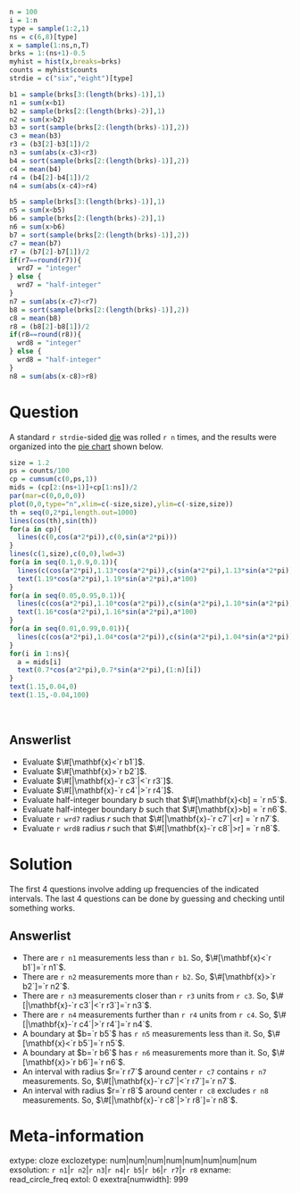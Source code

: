```r
n = 100
i = 1:n
type = sample(1:2,1)
ns = c(6,8)[type]
x = sample(1:ns,n,T)
brks = 1:(ns+1)-0.5
myhist = hist(x,breaks=brks)
counts = myhist$counts
strdie = c("six","eight")[type]

b1 = sample(brks[3:(length(brks)-1)],1)
n1 = sum(x<b1)
b2 = sample(brks[2:(length(brks)-2)],1)
n2 = sum(x>b2)
b3 = sort(sample(brks[2:(length(brks)-1)],2))
c3 = mean(b3)
r3 = (b3[2]-b3[1])/2
n3 = sum(abs(x-c3)<r3)
b4 = sort(sample(brks[2:(length(brks)-1)],2))
c4 = mean(b4)
r4 = (b4[2]-b4[1])/2
n4 = sum(abs(x-c4)>r4)

b5 = sample(brks[3:(length(brks)-1)],1)
n5 = sum(x<b5)
b6 = sample(brks[2:(length(brks)-2)],1)
n6 = sum(x>b6)
b7 = sort(sample(brks[2:(length(brks)-1)],2))
c7 = mean(b7)
r7 = (b7[2]-b7[1])/2
if(r7==round(r7)){
  wrd7 = "integer"
} else {
  wrd7 = "half-integer"
}
n7 = sum(abs(x-c7)<r7)
b8 = sort(sample(brks[2:(length(brks)-1)],2))
c8 = mean(b8)
r8 = (b8[2]-b8[1])/2
if(r8==round(r8)){
  wrd8 = "integer"
} else {
  wrd8 = "half-integer"
}
n8 = sum(abs(x-c8)>r8)
```


Question
========

A standard `r strdie`-sided [die](https://en.wikipedia.org/wiki/Dice) was rolled `r n` times, and the results were organized into the [pie chart](https://en.wikipedia.org/wiki/Pie_chart){target="blank"} shown below.

```r
size = 1.2
ps = counts/100
cp = cumsum(c(0,ps,1))
mids = (cp[2:(ns+1)]+cp[1:ns])/2
par(mar=c(0,0,0,0))
plot(0,0,type="n",xlim=c(-size,size),ylim=c(-size,size))
th = seq(0,2*pi,length.out=1000)
lines(cos(th),sin(th))
for(a in cp){
  lines(c(0,cos(a*2*pi)),c(0,sin(a*2*pi)))
}
lines(c(1,size),c(0,0),lwd=3)
for(a in seq(0.1,0.9,0.1)){
  lines(c(cos(a*2*pi),1.13*cos(a*2*pi)),c(sin(a*2*pi),1.13*sin(a*2*pi)))
  text(1.19*cos(a*2*pi),1.19*sin(a*2*pi),a*100)
}
for(a in seq(0.05,0.95,0.1)){
  lines(c(cos(a*2*pi),1.10*cos(a*2*pi)),c(sin(a*2*pi),1.10*sin(a*2*pi)))
  text(1.16*cos(a*2*pi),1.16*sin(a*2*pi),a*100)
}
for(a in seq(0.01,0.99,0.01)){
  lines(c(cos(a*2*pi),1.04*cos(a*2*pi)),c(sin(a*2*pi),1.04*sin(a*2*pi)))
}
for(i in 1:ns){
  a = mids[i]
  text(0.7*cos(a*2*pi),0.7*sin(a*2*pi),(1:n)[i])
}
text(1.15,0.04,0)
text(1.15,-0.04,100)
```
\


Answerlist
--------
* Evaluate $\#[\mathbf{x}<`r b1`]$.
* Evaluate $\#[\mathbf{x}>`r b2`]$.
* Evaluate $\#[|\mathbf{x}-`r c3`|<`r r3`]$.
* Evaluate $\#[|\mathbf{x}-`r c4`|>`r r4`]$.
* Evaluate half-integer boundary $b$ such that $\#[\mathbf{x}<b] = `r n5`$.
* Evaluate half-integer boundary $b$ such that $\#[\mathbf{x}>b] = `r n6`$.
* Evaluate `r wrd7` radius $r$ such that $\#[|\mathbf{x}-`r c7`|<r] = `r n7`$.
* Evaluate `r wrd8` radius $r$ such that $\#[|\mathbf{x}-`r c8`|>r] = `r n8`$.


Solution
========

The first 4 questions involve adding up frequencies of the indicated intervals. The last 4 questions can be done by guessing and checking until something works.

Answerlist
--------
* There are `r n1` measurements less than `r b1`. So, $\#[\mathbf{x}<`r b1`]=`r n1`$.
* There are `r n2` measurements more than `r b2`. So, $\#[\mathbf{x}>`r b2`]=`r n2`$.
* There are `r n3` measurements closer than `r r3` units from `r c3`. So, $\#[|\mathbf{x}-`r c3`|<`r r3`]=`r n3`$.
* There are `r n4` measurements further than `r r4` units from `r c4`. So, $\#[|\mathbf{x}-`r c4`|>`r r4`]=`r n4`$.
* A boundary at $b=`r b5`$ has `r n5` measurements less than it. So, $\#[\mathbf{x}<`r b5`]=`r n5`$.
* A boundary at $b=`r b6`$ has `r n6` measurements more than it. So, $\#[\mathbf{x}>`r b6`]=`r n6`$.
* An interval with radius $r=`r r7`$ around center `r c7` contains `r n7` measurements. So, $\#[|\mathbf{x}-`r c7`|<`r r7`]=`r n7`$.
* An interval with radius $r=`r r8`$ around center `r c8` excludes `r n8` measurements.  So, $\#[|\mathbf{x}-`r c8`|>`r r8`]=`r n8`$.


Meta-information
================
extype: cloze
exclozetype: num|num|num|num|num|num|num|num
exsolution: `r n1`|`r n2`|`r n3`|`r n4`|`r b5`|`r b6`|`r r7`|`r r8`
exname: read_circle_freq
extol: 0
exextra[numwidth]: 999
